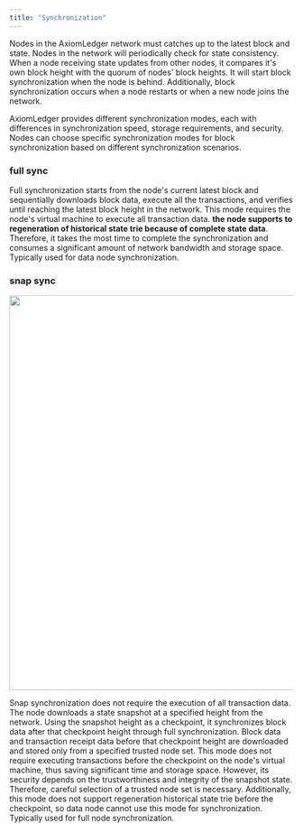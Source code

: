 ```yaml
---
title: "Synchronization"
---
```

Nodes in the AxiomLedger network must catches up to the latest block and state. Nodes in the network will periodically check for state consistency. When a node receiving state updates from other nodes, it compares it's own block height with the quorum of nodes' block heights. It will start block synchronization when the node is behind. Additionally, block synchronization occurs when a node restarts or when a new node joins the network.

AxiomLedger provides different synchronization modes, each with differences in synchronization speed, storage requirements, and security. Nodes can choose specific synchronization modes for block synchronization based on different synchronization scenarios.

### full sync

Full synchronization starts from the node's current latest block and sequentially downloads block data, execute all the transactions, and verifies until reaching the latest block height in the network. This mode requires the node's virtual machine to execute all transaction data. **the node supports to regeneration of historical state trie because of complete state data**. Therefore, it takes the most time to complete the synchronization and consumes a significant amount of network bandwidth and storage space. Typically used for data node synchronization.

### snap sync
<img src="/en/images/nodes/snap-sync.png" width="700" />

Snap synchronization does not require the execution of all transaction data. The node downloads a state snapshot at a specified height from the network. Using the snapshot height as a checkpoint, it synchronizes block data after that checkpoint height through full synchronization. Block data and transaction receipt data before that checkpoint height are downloaded and stored only from a specified trusted node set. This mode does not require executing transactions before the checkpoint on the node's virtual machine, thus saving significant time and storage space. However, its security depends on the trustworthiness and integrity of the snapshot state. Therefore, careful selection of a trusted node set is necessary. Additionally, this mode does not support regeneration historical state trie before the checkpoint, so data node cannot use this mode for synchronization. Typically used for full node synchronization.
